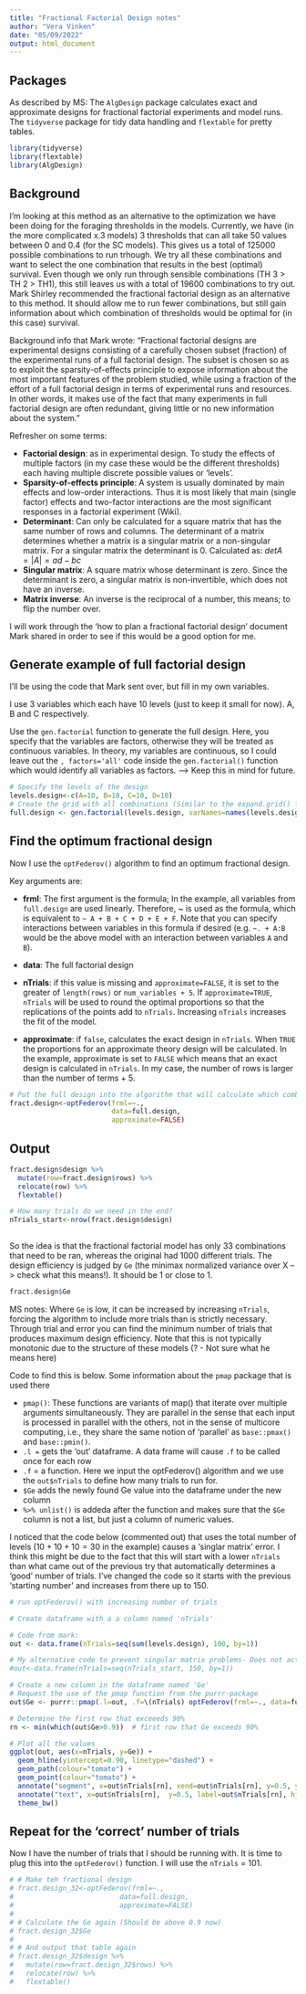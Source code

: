 ```yaml
---
title: "Fractional Factorial Design notes"
author: "Vera Vinken"
date: "05/09/2022"
output: html_document
---
```

  
## Packages 
As described by MS: 
The `AlgDesign` package calculates exact and approximate designs for fractional factorial experiments and model runs. 
The `tidyverse` package for tidy data handling and `flextable` for pretty tables. 

```r
library(tidyverse)
library(flextable)
library(AlgDesign)

```

## Background 
I'm looking at this method as an alternative to the optimization we have been doing for the foraging thresholds in the models. Currently, we have (in the more complicated x.3 models) 3 thresholds that can all take 50 values between 0 and 0.4 (for the SC models). This gives us a total of 125000 possible combinations to run trhough. We try all these combinations and want to select the one combination that results in the best (optimal) survival. Even though we only run through sensible combinations (TH 3 > TH 2 > TH1), this still leaves us with a total of 19600 combinations to try out. Mark Shirley recommended the fractional factorial design as an alternative to this method. It should allow me to run fewer combinations, but still gain information about which combination of thresholds would be optimal  for (in this case) survival. 

Background info that Mark wrote: 
"Fractional factorial designs are experimental designs consisting of a carefully chosen subset (fraction) of the experimental runs of a full factorial design. The subset is chosen so as to exploit the sparsity-of-effects principle to expose information about the most important features of the problem studied, while using a fraction of the effort of a full factorial design in terms of experimental runs and resources. In other words, it makes use of the fact that many experiments in full factorial design are often redundant, giving little or no new information about the system."

Refresher on some terms: 

* **Factorial design**: as in experimental design. To study the effects of multiple factors (in my case these would be the different thresholds) each having multiple discrete possible values or 'levels'.
* **Sparsity-of-effects principle**: A system is usually dominated by main effects and low-order interactions. Thus it is most likely that main (single factor) effects and two-factor interactions are the most significant responses in a factorial experiment (Wiki). 
* **Determinant**: Can only be calculated for a square matrix that has the same number of rows and columns. The determinant of a matrix determines whether a matrix is a singular matrix or a non-singular matrix. For a singular matrix the determinant is 0. Calculated as: $detA=|A|=ad-bc$
* **Singular matrix**: A square matrix whose determinant is zero. Since the determinant is zero, a singular matrix is non-invertible, which does not have an inverse. 
* **Matrix inverse**: An inverse is the reciprocal of a number, this means; to flip the number over. 

I will work through the 'how to plan a fractional factorial design' document Mark shared in order to see if this would be a good option for me. 

## Generate example of full factorial design
I'll be using the code that Mark sent over, but fill in my own variables. 

I use 3 variables which each have 10 levels (just to keep it small for now). A, B and C respectively. 

Use the `gen.factorial` function to generate the full design. Here, you specify that the variables are factors, otherwise they will be treated as continuous variables. In theory, my variables are continuous, so I could leave out the `, factors='all'` code inside the `gen.factorial()` function which would identify all variables as factors. --> Keep this in mind for future. 

```r
# Specify the levels of the design
levels.design<-c(A=10, B=10, C=10, D=10)
# Create the grid with all combinations (Similar to the expand.grid() function I use in my code)
full.design <- gen.factorial(levels.design, varNames=names(levels.design), factor='all')
```

## Find the optimum fractional design 
Now I use the `optFederov()` algorithm to find an optimum fractional design. 

Key arguments are: 

* **frml**: The first argument is the formula; In the example, all variables from  `full.design` are used linearly. Therefore, ~ is used as the formula, which is equivalent to `~ A + B + C + D + E + F`. Note that you can specify interactions between variables in this formula if desired (e.g. `~. + A:B` would be the above model with an interaction between variables `A` and `B`).

* **data**: The full factorial design 

* **nTrials**: if this value is missing and `approximate=FALSE`, it is set to the greater of `length(rows)` or `num_variables + 5`. If `approximate=TRUE`, `nTrials` will be used to round the optimal proportions so that the replications of the points add to `nTrials`. Increasing `nTrials` increases the fit of the model.

* **approximate**: if `false`, calculates the exact design in `nTrials`. When `TRUE` the proportions for an approximate theory design will be calculated. In the example, approximate is set to `FALSE` which means that an exact design is calculated in `nTrials`. In my case, the number of rows is larger than the number of terms + 5. 

```r
# Put the full design into the algorithm that will calculate which combinations to run
fract.design<-optFederov(frml=~., 
                         data=full.design, 
                         approximate=FALSE)

```

## Output 
```r

fract.design$design %>% 
  mutate(row=fract.design$rows) %>% 
  relocate(row) %>% 
  flextable()

# How many trials do we need in the end? 
nTrials_start<-nrow(fract.design$design)
  
```
So the idea is that the fractional factorial model has only 33 combinations that need to be ran, whereas the original had 1000 different trials. 
The design efficiency is judged by `Ge` (the minimax normalized variance over X --> check what this means!). It should be 1 or close to 1. 

```r
fract.design$Ge
```

MS notes: Where `Ge` is low, it can be increased by increasing `nTrials`, forcing the algorithm to include more trials than is strictly necessary. Through trial and error you can find the minimum number of trials that produces maximum design efficiency. Note that this is not typically monotonic due to the structure of these models (? - Not sure what he means here)

Code to find this is below. Some information about the `pmap` package that is used there

* `pmap()`: These functions are variants of map() that iterate over multiple arguments simultaneously. They are parallel in the sense that each input is   processed in parallel with the others, not in the sense of multicore computing, i.e., they share the same notion of 'parallel' as `base::pmax()`   and `base::pmin()`. 
* `.l =` gets the 'out' dataframe. A data frame will cause `.f` to be called once for each row 
* `.f` = a function. Here we input the optFederov() algorithm and we use the `out$nTrials` to define how many trials to run for. 
* `$Ge` adds the newly found Ge value into the dataframe under the new column 
* `%>% unlist()` is addeda after the function and makes sure that the `$Ge` column is not a list, but just a column of numeric values. 

I noticed that the code below (commented out) that uses the total number of levels ($10+10+10=30$ in the example) causes a 'singlar matrix' error. I think this might be due to the fact that this will start with a lower `nTrials` than what came out of the previous try  that automatically determines a 'good' number of trials. I've changed the code so it starts with the previous 'starting number' and increases from there up to 150.    

```r
# run optFederov() with increasing number of trials

# Create dataframe with a a column named 'nTrials'

# Code from mark: 
out <- data.frame(nTrials=seq(sum(levels.design), 100, by=1))

# My alternative code to prevent singular matrix problems- Does not actually work:(
#out<-data.frame(nTrials=seq(nTrials_start, 150, by=1))

# Create a new column in the dataframe named 'Ge'
# Request the use of the pmap function from the purrr-package 
out$Ge <- purrr::pmap(.l=out, .f=\(nTrials) optFederov(frml=~., data=full.design, nTrials=nTrials, approximate=FALSE)$Ge) %>% unlist()

# Determine the first row that exceeeds 90% 
rn <- min(which(out$Ge>0.9))  # first row that Ge exceeds 90%

# Plot all the values 
ggplot(out, aes(x=nTrials, y=Ge)) +
  geom_hline(yintercept=0.90, linetype="dashed") +
  geom_path(colour="tomato") +
  geom_point(colour="tomato") +
  annotate("segment", x=out$nTrials[rn], xend=out$nTrials[rn], y=0.5, yend=out$Ge[rn]) +
  annotate("text", x=out$nTrials[rn],  y=0.5, label=out$nTrials[rn], hjust=-0.5, vjust=0) +
  theme_bw()

```

## Repeat for the 'correct' number of trials

Now I have the number of trials that I should be running with. It is time to plug this into the `optFederov()` function. I will use the `nTrials` = 101. 

```r
# # Make teh fractional design 
# fract.design_32<-optFederov(frml=~., 
#                          data=full.design,
#                          approximate=FALSE)
# 
# # Calculate the Ge again (Should be above 0.9 now)
# fract.design_32$Ge
# 
# # And output that table again 
# fract.design_32$design %>% 
#   mutate(row=fract.design_32$rows) %>% 
#   relocate(row) %>% 
#   flextable()
```